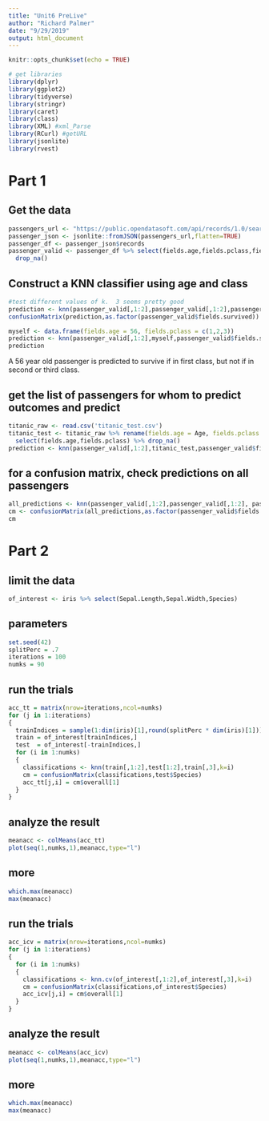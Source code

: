 ```yaml
---
title: "Unit6 PreLive"
author: "Richard Palmer"
date: "9/29/2019"
output: html_document
---
```


```r
knitr::opts_chunk$set(echo = TRUE)

# get libraries
library(dplyr)
library(ggplot2)
library(tidyverse)
library(stringr)
library(caret)
library(class)
library(XML) #xml_Parse
library(RCurl) #getURL
library(jsonlite)
library(rvest)
```

# Part 1

## Get the data 
```r
passengers_url <- "https://public.opendatasoft.com/api/records/1.0/search/?dataset=titanic-passengers&rows=2000&facet=survived&facet=pclass&facet=sex&facet=age&facet=embarked"
passenger_json <- jsonlite::fromJSON(passengers_url,flatten=TRUE)
passenger_df <- passenger_json$records
passenger_valid <- passenger_df %>% select(fields.age,fields.pclass,fields.survived) %>%
  drop_na()
```

## Construct a KNN classifier using age and class
```r
#test different values of k.  3 seems pretty good
prediction <- knn(passenger_valid[,1:2],passenger_valid[,1:2],passenger_valid$fields.survived,k=3)
confusionMatrix(prediction,as.factor(passenger_valid$fields.survived))
```

```r
myself <- data.frame(fields.age = 56, fields.pclass = c(1,2,3))
prediction <- knn(passenger_valid[,1:2],myself,passenger_valid$fields.survived,k=3,prob=TRUE)
prediction
```

A 56 year old passenger is predicted to survive if in first class, but not if
in second or third class.

## get the list of passengers for whom to predict outcomes and predict
```r
titanic_raw <- read.csv('titanic_test.csv')
titanic_test <- titanic_raw %>% rename(fields.age = Age, fields.pclass = Pclass) %>% 
  select(fields.age,fields.pclass) %>% drop_na()
prediction <- knn(passenger_valid[,1:2],titanic_test,passenger_valid$fields.survived)

```


## for a confusion matrix, check predictions on all passengers
```r
all_predictions <- knn(passenger_valid[,1:2],passenger_valid[,1:2], passenger_valid$fields.survived,k=3) 
cm <- confusionMatrix(all_predictions,as.factor(passenger_valid$fields.survived))
cm
```

# Part 2

## limit the data
```r
of_interest <- iris %>% select(Sepal.Length,Sepal.Width,Species)
```

## parameters
```r
set.seed(42)
splitPerc = .7
iterations = 100
numks = 90
```

## run the trials
```r
acc_tt = matrix(nrow=iterations,ncol=numks)
for (j in 1:iterations)
{
  trainIndices = sample(1:dim(iris)[1],round(splitPerc * dim(iris)[1]))
  train = of_interest[trainIndices,]
  test  = of_interest[-trainIndices,]
  for (i in 1:numks)
  {
    classifications <- knn(train[,1:2],test[1:2],train[,3],k=i)
    cm = confusionMatrix(classifications,test$Species)
    acc_tt[j,i] = cm$overall[1]
  }
}
```

## analyze the result
```r
meanacc <- colMeans(acc_tt)
plot(seq(1,numks,1),meanacc,type="l")
```

## more
```r
which.max(meanacc)
max(meanacc)
```

## run the trials
```r
acc_icv = matrix(nrow=iterations,ncol=numks)
for (j in 1:iterations)
{
  for (i in 1:numks)
  {
    classifications <- knn.cv(of_interest[,1:2],of_interest[,3],k=i)
    cm = confusionMatrix(classifications,of_interest$Species)
    acc_icv[j,i] = cm$overall[1]
  }
}
```

## analyze the result
```r
meanacc <- colMeans(acc_icv)
plot(seq(1,numks,1),meanacc,type="l")
```

## more
```r
which.max(meanacc)
max(meanacc)
```




